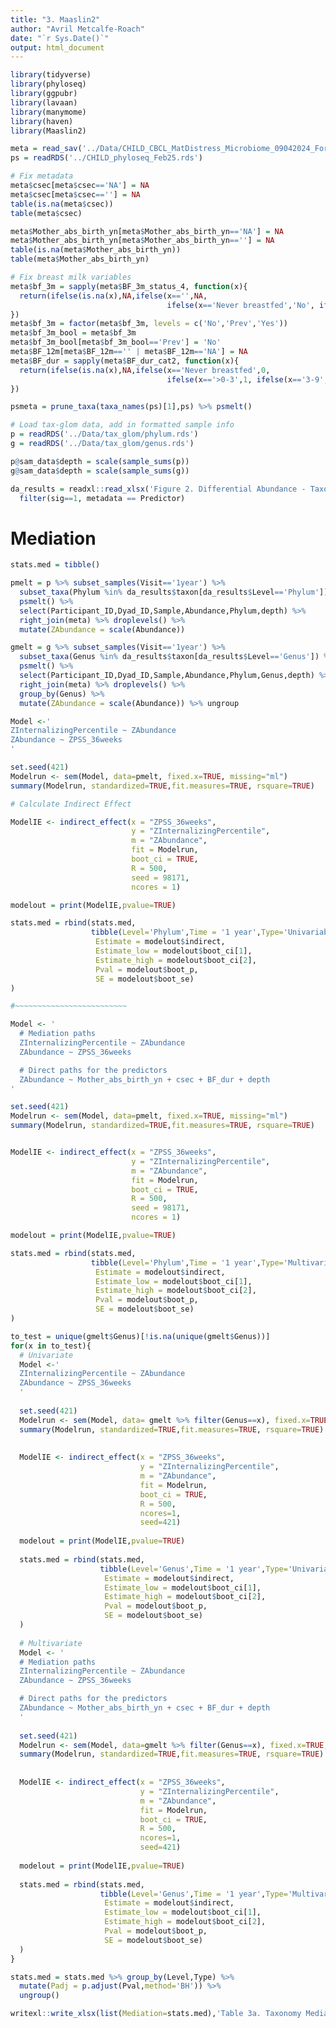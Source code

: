 ---
title: "3. Maaslin2"
author: "Avril Metcalfe-Roach"
date: "`r Sys.Date()`"
output: html_document
---

```{r}
library(tidyverse)
library(phyloseq)
library(ggpubr)
library(lavaan)
library(manymome)
library(haven)
library(Maaslin2)

meta = read_sav('../Data/CHILD_CBCL_MatDistress_Microbiome_09042024_ForAvril.sav')
ps = readRDS('../CHILD_phyloseq_Feb25.rds')

# Fix metadata
meta$csec[meta$csec=='NA'] = NA
meta$csec[meta$csec==''] = NA
table(is.na(meta$csec))
table(meta$csec)

meta$Mother_abs_birth_yn[meta$Mother_abs_birth_yn=='NA'] = NA
meta$Mother_abs_birth_yn[meta$Mother_abs_birth_yn==''] = NA
table(is.na(meta$Mother_abs_birth_yn))
table(meta$Mother_abs_birth_yn)

# Fix breast milk variables
meta$bf_3m = sapply(meta$BF_3m_status_4, function(x){
  return(ifelse(is.na(x),NA,ifelse(x=='',NA,
                                   ifelse(x=='Never breastfed','No', ifelse(x=='Zero','Prev','Yes')))))
})
meta$bf_3m = factor(meta$bf_3m, levels = c('No','Prev','Yes'))
meta$bf_3m_bool = meta$bf_3m
meta$bf_3m_bool[meta$bf_3m_bool=='Prev'] = 'No'
meta$BF_12m[meta$BF_12m=='' | meta$BF_12m=='NA'] = NA
meta$BF_dur = sapply(meta$BF_dur_cat2, function(x){
  return(ifelse(is.na(x),NA,ifelse(x=='Never breastfed',0,
                                   ifelse(x=='>0-3',1, ifelse(x=='3-9',2,ifelse(x=='9-12',3,4))))))
})

psmeta = prune_taxa(taxa_names(ps)[1],ps) %>% psmelt()

# Load tax-glom data, add in formatted sample info
p = readRDS('../Data/tax_glom/phylum.rds')
g = readRDS('../Data/tax_glom/genus.rds')

p@sam_data$depth = scale(sample_sums(p))
g@sam_data$depth = scale(sample_sums(g))
```

```{r Load significant taxa}
da_results = readxl::read_xlsx('Figure 2. Differential Abundance - Taxonomy.xlsx') %>% 
  filter(sig==1, metadata == Predictor)
```

# Mediation

```{r}
stats.med = tibble()

pmelt = p %>% subset_samples(Visit=='1year') %>% 
  subset_taxa(Phylum %in% da_results$taxon[da_results$Level=='Phylum']) %>% 
  psmelt() %>%
  select(Participant_ID,Dyad_ID,Sample,Abundance,Phylum,depth) %>% 
  right_join(meta) %>% droplevels() %>% 
  mutate(ZAbundance = scale(Abundance))

gmelt = g %>% subset_samples(Visit=='1year') %>% 
  subset_taxa(Genus %in% da_results$taxon[da_results$Level=='Genus']) %>% 
  psmelt() %>%
  select(Participant_ID,Dyad_ID,Sample,Abundance,Phylum,Genus,depth) %>% 
  right_join(meta) %>% droplevels() %>% 
  group_by(Genus) %>% 
  mutate(ZAbundance = scale(Abundance)) %>% ungroup
```


```{r}
Model <-'
ZInternalizingPercentile ~ ZAbundance 
ZAbundance ~ ZPSS_36weeks
'

set.seed(421)
Modelrun <- sem(Model, data=pmelt, fixed.x=TRUE, missing="ml")
summary(Modelrun, standardized=TRUE,fit.measures=TRUE, rsquare=TRUE)

# Calculate Indirect Effect 

ModelIE <- indirect_effect(x = "ZPSS_36weeks",
                           y = "ZInternalizingPercentile",
                           m = "ZAbundance",
                           fit = Modelrun,
                           boot_ci = TRUE,
                           R = 500,
                           seed = 98171,
                           ncores = 1)

modelout = print(ModelIE,pvalue=TRUE)

stats.med = rbind(stats.med,
                  tibble(Level='Phylum',Time = '1 year',Type='Univariable',Taxon='p__Proteobacteria',
                   Estimate = modelout$indirect,
                   Estimate_low = modelout$boot_ci[1],
                   Estimate_high = modelout$boot_ci[2],
                   Pval = modelout$boot_p,
                   SE = modelout$boot_se)
)

#~~~~~~~~~~~~~~~~~~~~~~~~~

Model <- '
  # Mediation paths
  ZInternalizingPercentile ~ ZAbundance
  ZAbundance ~ ZPSS_36weeks

  # Direct paths for the predictors
  ZAbundance ~ Mother_abs_birth_yn + csec + BF_dur + depth
'

set.seed(421)
Modelrun <- sem(Model, data=pmelt, fixed.x=TRUE, missing="ml")
summary(Modelrun, standardized=TRUE,fit.measures=TRUE, rsquare=TRUE)


ModelIE <- indirect_effect(x = "ZPSS_36weeks",
                           y = "ZInternalizingPercentile",
                           m = "ZAbundance",
                           fit = Modelrun,
                           boot_ci = TRUE,
                           R = 500,
                           seed = 98171,
                           ncores = 1)

modelout = print(ModelIE,pvalue=TRUE)

stats.med = rbind(stats.med,
                  tibble(Level='Phylum',Time = '1 year',Type='Multivariable',Taxon='p__Proteobacteria',
                   Estimate = modelout$indirect,
                   Estimate_low = modelout$boot_ci[1],
                   Estimate_high = modelout$boot_ci[2],
                   Pval = modelout$boot_p,
                   SE = modelout$boot_se)
)
```

```{r Genus}
to_test = unique(gmelt$Genus)[!is.na(unique(gmelt$Genus))]
for(x in to_test){
  # Univariate
  Model <-'
  ZInternalizingPercentile ~ ZAbundance 
  ZAbundance ~ ZPSS_36weeks
  '
  
  set.seed(421)
  Modelrun <- sem(Model, data= gmelt %>% filter(Genus==x), fixed.x=TRUE, missing="ml")
  summary(Modelrun, standardized=TRUE,fit.measures=TRUE, rsquare=TRUE)
  
  
  ModelIE <- indirect_effect(x = "ZPSS_36weeks",
                             y = "ZInternalizingPercentile",
                             m = "ZAbundance",
                             fit = Modelrun,
                             boot_ci = TRUE,
                             R = 500,
                             ncores=1,
                             seed=421)
  
  modelout = print(ModelIE,pvalue=TRUE)
  
  stats.med = rbind(stats.med,
                    tibble(Level='Genus',Time = '1 year',Type='Univariable',Taxon=x,
                     Estimate = modelout$indirect,
                     Estimate_low = modelout$boot_ci[1],
                     Estimate_high = modelout$boot_ci[2],
                     Pval = modelout$boot_p,
                     SE = modelout$boot_se)
  )
  
  # Multivariate
  Model <- '
  # Mediation paths
  ZInternalizingPercentile ~ ZAbundance
  ZAbundance ~ ZPSS_36weeks

  # Direct paths for the predictors
  ZAbundance ~ Mother_abs_birth_yn + csec + BF_dur + depth
  '
  
  set.seed(421)
  Modelrun <- sem(Model, data=gmelt %>% filter(Genus==x), fixed.x=TRUE, missing="ml")
  summary(Modelrun, standardized=TRUE,fit.measures=TRUE, rsquare=TRUE)
  
  
  ModelIE <- indirect_effect(x = "ZPSS_36weeks",
                             y = "ZInternalizingPercentile",
                             m = "ZAbundance",
                             fit = Modelrun,
                             boot_ci = TRUE,
                             R = 500,
                             ncores=1,
                             seed=421)
  
  modelout = print(ModelIE,pvalue=TRUE)
  
  stats.med = rbind(stats.med,
                    tibble(Level='Genus',Time = '1 year',Type='Multivariable',Taxon=x,
                     Estimate = modelout$indirect,
                     Estimate_low = modelout$boot_ci[1],
                     Estimate_high = modelout$boot_ci[2],
                     Pval = modelout$boot_p,
                     SE = modelout$boot_se)
  )
}

stats.med = stats.med %>% group_by(Level,Type) %>% 
  mutate(Padj = p.adjust(Pval,method='BH')) %>% 
  ungroup()
```

```{r Save stats}
writexl::write_xlsx(list(Mediation=stats.med),'Table 3a. Taxonomy Mediation.xlsx')
```

